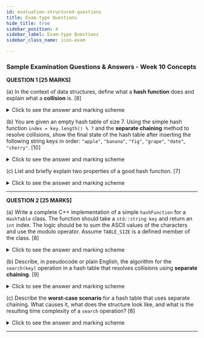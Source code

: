```yaml
---
id: evaluation-structured-questions
title: Exam-type Questions
hide_title: true
sidebar_position: 4
sidebar_label: Exam-type Questions
sidebar_class_name: icon-exam

---
```


<ModuleBanner />



### **Sample Examination Questions & Answers - Week 10 Concepts**

**QUESTION 1 \[25 MARKS]**

(a) In the context of data structures, define what a **hash function** does and explain what a **collision** is.
\[8]

<details>
    <summary>Click to see the answer and marking scheme</summary>

    **Answer:**

    A **hash function** is a function that takes an input key of arbitrary size (like a string) and maps it to an output of a fixed size, which is an integer index. In a hash table, this index is used to determine where the data associated with the key should be stored in an array.

    A **collision** is an event that occurs when the hash function generates the same index for two or more different keys. Since there are more possible keys than there are array slots, collisions are often unavoidable.

    **Marking Scheme:**

    * \[4 Marks] - For a clear and correct definition of a hash function (mapping a key to an index).
    * \[4 Marks] - For a clear and correct definition of a collision (different keys producing the same index).

</details>

(b) You are given an empty hash table of size 7. Using the simple hash function `index = key.length() % 7` and the **separate chaining** method to resolve collisions, show the final state of the hash table after inserting the following string keys in order: `"apple"`, `"banana"`, `"fig"`, `"grape"`, `"date"`, `"cherry"`.
\[10]

<details>
    <summary>Click to see the answer and marking scheme</summary>

    **Answer:**

    **Hash Calculations:**

    * `"apple"`: length 5 → `5 % 7 = 5`
    * `"banana"`: length 6 → `6 % 7 = 6`
    * `"fig"`: length 3 → `3 % 7 = 3`
    * `"grape"`: length 5 → `5 % 7 = 5` (Collision with "apple")
    * `"date"`: length 4 → `4 % 7 = 4`
    * `"cherry"`: length 6 → `6 % 7 = 6` (Collision with "banana")

    **Final Hash Table State:**

    * `Index 0: -> nullptr`
    * `Index 1: -> nullptr`
    * `Index 2: -> nullptr`
    * `Index 3: -> [ "fig" ] -> nullptr`
    * `Index 4: -> [ "date" ] -> nullptr`
    * `Index 5: -> [ "apple" ] -> [ "grape" ] -> nullptr`
    * `Index 6: -> [ "banana" ] -> [ "cherry" ] -> nullptr`

    **Marking Scheme:**

    * \[10 Marks] - For the correctly drawn final state. (Partial marks awarded: -1.5 for each misplaced or missing key).

</details>

(c) List and briefly explain two properties of a good hash function.
\[7]

<details>
    <summary>Click to see the answer and marking scheme</summary>

    **Answer:**

    1. **Deterministic:** A good hash function must always produce the same output (hash index) for the same input (key). If `"apple"` hashes to index 5 today, it must always hash to index 5. Without this, you would never be able to find your data again.
    2. **Uniform Distribution:** The function should spread keys as evenly as possible across all available indices in the hash table. This minimizes the number of collisions and prevents clustering, where many keys hash to the same few indices, degrading the hash table's performance.

    *(Other valid answers include "Fast to Compute").*

    **Marking Scheme:**

    * \[3.5 Marks] - For correctly identifying and explaining the first property (e.g., Deterministic).
    * \[3.5 Marks] - For correctly identifying and explaining the second property (e.g., Uniform Distribution).

</details>

---

**QUESTION 2 \[25 MARKS]**

(a) Write a complete C++ implementation of a simple `hashFunction` for a `HashTable` class. The function should take a `std::string key` and return an `int` index. The logic should be to sum the ASCII values of the characters and use the modulo operator. Assume `TABLE_SIZE` is a defined member of the class.
\[8]

<details>
    <summary>Click to see the answer and marking scheme</summary>

    **Answer:**

    ```cpp
    // Assuming TABLE_SIZE is a member, e.g., 'private: int TABLE_SIZE = 10;'
    // Assuming the function is a member of the HashTable class

    int HashTable::hashFunction(std::string key) {
    int hashValue = 0;
    for (char ch : key) {
    hashValue += ch; // Add the ASCII value of the character
}
    return hashValue % TABLE_SIZE;
}
    ```

    **Marking Scheme:**

    * \[2 Marks] - For the correct function signature.
    * \[3 Marks] - For correctly looping through the string and summing the character values.
    * \[3 Marks] - For correctly using the modulo operator with `TABLE_SIZE` to produce the final index.

</details>

(b) Describe, in pseudocode or plain English, the algorithm for the `search(key)` operation in a hash table that resolves collisions using **separate chaining**.
\[9]

<details>
    <summary>Click to see the answer and marking scheme</summary>

    **Answer:**

    **Algorithm: `search(key)`**

    1. Calculate the `index` by passing the `key` through the `hashFunction`.
    2. Go to the array at the calculated `index`. This gives you access to a linked list (the chain or bucket).
    3. If the linked list at this index is empty, the key does not exist. Return "not found".
    4. If the list is not empty, traverse the linked list node by node.
    5. In each node, compare the node's stored key with the `key` you are searching for.
    6. If a match is found, return the `value` from that node.
    7. If you reach the end of the linked list without finding a match, return "not found".

    **Marking Scheme:**

    * \[2 Marks] - For the initial step of calculating the hash index.
    * \[2 Marks] - For accessing the correct linked list at that index.
    * \[3 Marks] - For describing the traversal of the linked list.
    * \[2 Marks] - For explaining the comparison of keys to find the match.

</details>

(c) Describe the **worst-case scenario** for a hash table that uses separate chaining. What causes it, what does the structure look like, and what is the resulting time complexity of a `search` operation?
\[8]

<details>
    <summary>Click to see the answer and marking scheme</summary>

    **Answer:**

    **Cause:** A poor hash function that fails to distribute keys uniformly, mapping every key to the same hash index.

    **Structure:** One slot in the hash table contains a pointer to a long linked list holding all `n` key-value pairs. All other slots are empty.

    **Time Complexity:** Search time becomes **O(n)** because the algorithm must traverse the entire linked list to find a key.

    **Marking Scheme:**

    * \[2 Marks] - For identifying a poor hash function as the cause.
    * \[3 Marks] - For describing the degenerate linked list structure.
    * \[3 Marks] - For correctly stating the resulting time complexity as O(n).

</details>

---
